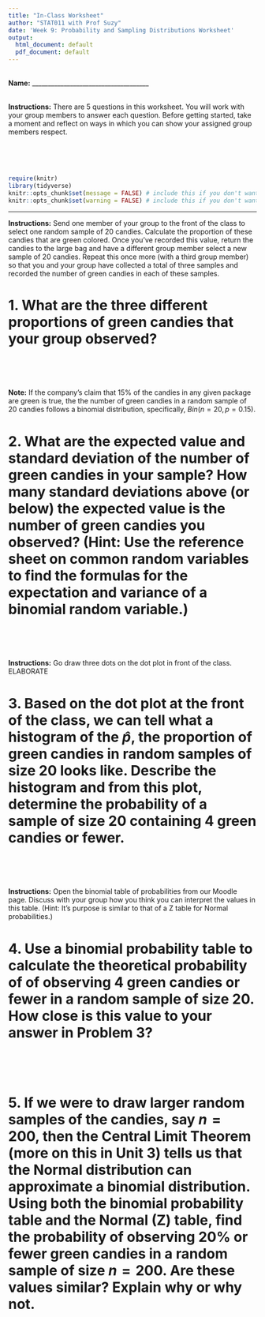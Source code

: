 ```yaml
---
title: "In-Class Worksheet"
author: "STAT011 with Prof Suzy"
date: 'Week 9: Probability and Sampling Distributions Worksheet'
output:
  html_document: default
  pdf_document: default
---
```

<br>
**Name:** _____________________________________

<br>
**Instructions:** There are 5 questions in this worksheet. You will work with your group members to answer each question. Before getting started, take a moment and reflect on ways in which you can show your assigned group members respect. 

<!--You may also view this initial [list of examples](https://docs.google.com/document/d/1emP8SiS2IO-_blKdVmVp-CJTr0NLlKG4vzMnphH-P7E/edit?usp=sharing) that we will add to over the semester.

**Briefly,** in the space below, specify one way in which you will work to show your group members respect during today's lesson: --> 

<br>
<br>
<br>

```r
require(knitr)
library(tidyverse)
knitr::opts_chunk$set(message = FALSE) # include this if you don't want markdown to knit messages
knitr::opts_chunk$set(warning = FALSE) # include this if you don't want markdown to knit warnings
```

***

**Instructions:** Send one member of your group to the front of the class to select one random sample of $20$ candies. Calculate the proportion of these candies that are green colored. Once you've recorded this value, return the candies to the large bag and have a different group member select a new sample of $20$ candies. Repeat this once more (with a third group member) so that you and your group have collected a total of three samples and recorded the number of green candies in each of these samples. 


# 1.  What are the three different proportions of green candies that your group observed? 

<br>
<br>
<br>



**Note:** If the company's claim that $15\%$ of the candies in any given package are green is true, the the number of green candies in a random sample of 20 candies follows a binomial distribution, specifically, $Bin(n=20,p=0.15)$. 

# 2.  What are the expected value and standard deviation of the number of green candies in your sample? How many standard deviations above (or below) the expected value is the number of green candies you observed? (Hint: Use the reference sheet on common random variables to find the formulas for the expectation and variance of a binomial random variable.)


<br>
<br>
<br>


**Instructions:** Go draw three dots on the dot plot in front of the class. ELABORATE 


# 3. Based on the dot plot at the front of the class, we can tell what a histogram of the $\hat{p}$, the proportion of green candies in random samples of size 20 looks like. Describe the histogram and from this plot, determine the probability of a sample of size $20$ containing $4$ green candies or fewer.

<br>
<br>
<br>


**Instructions:** Open the binomial table of probabilities from our Moodle page. Discuss with your group how you think you can interpret the values in this table. (Hint: It's purpose is similar to that of a Z table for Normal probabilities.)


# 4. Use a binomial probability table to calculate the theoretical probability of of observing $4$ green candies or fewer in a random sample of size $20$. How close is this value to your answer in Problem 3? 

<br>
<br>
<br>


# 5. If we were to draw larger random samples of the candies, say $n=200$, then the Central Limit Theorem (more on this in Unit 3) tells us that the Normal distribution can approximate a binomial distribution. Using both the binomial probability table and the Normal (Z) table, find the probability of observing $20\%$ or fewer green candies in a random sample of size $n=200$. Are these values similar? Explain why or why not.  

<br>
<br>
<br>


